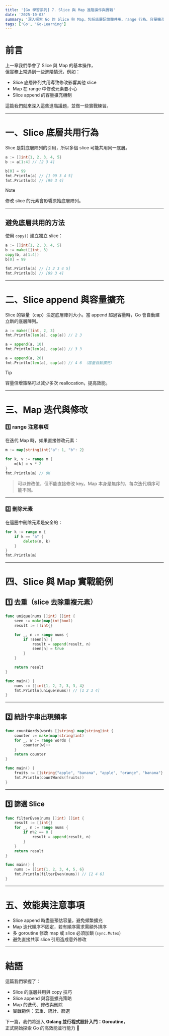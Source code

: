 ```yaml
---
title: '[Go 學習系列] 7. Slice 與 Map 進階操作與實戰'
date: '2025-10-03'
summary: '深入探索 Go 的 Slice 與 Map，包括底層記憶體共用、range 行為、容量擴充與實戰應用技巧。'
tags: ['Go', 'Go-Learning']
---
```


# 前言

上一章我們學會了 Slice 與 Map 的基本操作，  
但實務上常遇到一些進階情況，例如：

- Slice 底層陣列共用導致修改影響其他 slice
- Map 在 range 中修改元素要小心
- Slice append 的容量擴充機制

這篇我們就來深入這些進階議題，並做一些實戰練習。

---

# 一、Slice 底層共用行為

Slice 是對底層陣列的引用，所以多個 slice 可能共用同一底層。

```go
a := []int{1, 2, 3, 4, 5}
b := a[1:4] // [2 3 4]

b[0] = 99
fmt.Println(a) // [1 99 3 4 5]
fmt.Println(b) // [99 3 4]
```

> [!NOTE]
> 修改 slice 的元素會影響原始底層陣列。

---

## 避免底層共用的方法

使用 `copy()` 建立獨立 slice：

```go
a := []int{1, 2, 3, 4, 5}
b := make([]int, 3)
copy(b, a[1:4])
b[0] = 99

fmt.Println(a) // [1 2 3 4 5]
fmt.Println(b) // [99 3 4]
```

---

# 二、Slice append 與容量擴充

Slice 的容量（cap）決定底層陣列大小。當 append 超過容量時，Go 會自動建立新的底層陣列。

```go
a := make([]int, 2, 3)
fmt.Println(len(a), cap(a)) // 2 3

a = append(a, 10)
fmt.Println(len(a), cap(a)) // 3 3

a = append(a, 20)
fmt.Println(len(a), cap(a)) // 4 6 （容量自動擴充）
```

> [!TIP]
> 容量倍增策略可以減少多次 reallocation，提高效能。

---

# 三、Map 迭代與修改

### 1️⃣ range 注意事項

在迭代 Map 時，如果直接修改元素：

```go
m := map[string]int{"a": 1, "b": 2}

for k, v := range m {
    m[k] = v * 2
}
fmt.Println(m) // OK
```

> 可以修改值，但不能直接修改 key。Map 本身是無序的，每次迭代順序可能不同。

---

### 2️⃣ 刪除元素

在迴圈中刪除元素是安全的：

```go
for k := range m {
    if k == "a" {
        delete(m, k)
    }
}
fmt.Println(m)
```

---

# 四、Slice 與 Map 實戰範例

## 1️⃣ 去重（slice 去除重複元素）

```go
func unique(nums []int) []int {
    seen := make(map[int]bool)
    result := []int{}

    for _, n := range nums {
        if !seen[n] {
            result = append(result, n)
            seen[n] = true
        }
    }

    return result
}

func main() {
    nums := []int{1, 2, 2, 3, 3, 4}
    fmt.Println(unique(nums)) // [1 2 3 4]
}
```

---

## 2️⃣ 統計字串出現頻率

```go
func countWords(words []string) map[string]int {
    counter := make(map[string]int)
    for _, w := range words {
        counter[w]++
    }
    return counter
}

func main() {
    fruits := []string{"apple", "banana", "apple", "orange", "banana"}
    fmt.Println(countWords(fruits))
}
```

---

## 3️⃣ 篩選 Slice

```go
func filterEven(nums []int) []int {
    result := []int{}
    for _, n := range nums {
        if n%2 == 0 {
            result = append(result, n)
        }
    }
    return result
}

func main() {
    nums := []int{1, 2, 3, 4, 5, 6}
    fmt.Println(filterEven(nums)) // [2 4 6]
}
```

---

# 五、效能與注意事項

- Slice append 時盡量預估容量，避免頻繁擴充
- Map 迭代順序不固定，若有順序需求需額外排序
- 多 goroutine 修改 map 或 slice 必須加鎖 (`sync.Mutex`)
- 避免直接共享 slice 引用造成意外修改

---

# 結語

這篇我們掌握了：

- Slice 的底層共用與 copy 技巧
- Slice append 與容量擴充策略
- Map 的迭代、修改與刪除
- 實戰範例：去重、統計、篩選

下一篇，我們將進入 **Golang 並行程式設計入門：Goroutine**，  
正式開始探索 Go 的高效能並行能力 🚀
